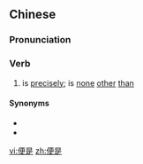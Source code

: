 ==Chinese==
{{zh-forms}}

===Pronunciation===
{{zh-pron
|m=biànshì
|cat=v
}}

===Verb===
{{zh-verb}}

# {{lb|zh|literary}} is [[precisely]]; is [[none]] [[other]] [[than]]

====Synonyms====
* {{zh-l|就是}}
* {{zh-l|即是}}

[[vi:便是]]
[[zh:便是]]